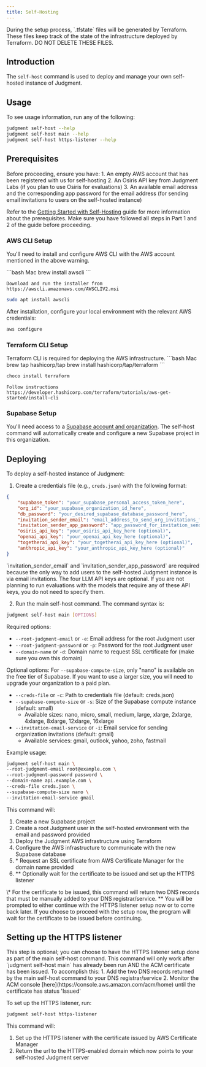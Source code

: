 ```yaml
---
title: Self-Hosting
---
```


<Warning>
During the setup process, `.tfstate` files will be generated by Terraform. These files keep track of the state of the infrastructure deployed by Terraform. DO NOT DELETE THESE FILES.
</Warning>

## Introduction

The `self-host` command is used to deploy and manage your own self-hosted instance of Judgment.

## Usage

To see usage information, run any of the following:
```bash
judgment self-host --help
judgment self-host main --help
judgment self-host https-listener --help
```

## Prerequisites

<Warning>
Before proceeding, ensure you have:
1. An empty AWS account that has been registered with us for self-hosting
2. An Osiris API key from Judgment Labs (if you plan to use Osiris for evaluations)
3. An available email address and the corresponding app password for the email address (for sending email invitations to users on the self-hosted instance)

Refer to the [Getting Started with Self-Hosting](/self_hosting/get_started) guide for more information about the prerequisites. Make sure you have followed all steps in Part 1 and 2 of the guide before proceeding.
</Warning>

### AWS CLI Setup

You'll need to install and configure AWS CLI with the AWS account mentioned in the above warning.

<CodeGroup>
```bash Mac
brew install awscli
```

```text Windows
Download and run the installer from https://awscli.amazonaws.com/AWSCLIV2.msi
```

```bash Linux
sudo apt install awscli
```
</CodeGroup>

After installation, configure your local environment with the relevant AWS credentials:
```bash
aws configure
```

### Terraform CLI Setup

<Note>
Terraform CLI is required for deploying the AWS infrastructure.
</Note>

<CodeGroup>
```bash Mac
brew tap hashicorp/tap
brew install hashicorp/tap/terraform
```

```bash Windows
choco install terraform
```

```text Linux
Follow instructions https://developer.hashicorp.com/terraform/tutorials/aws-get-started/install-cli
```
</CodeGroup>

### Supabase Setup

You'll need access to a [Supabase account and organization](https://supabase.com/dashboard/sign-in?returnTo=%2Fprojects). The self-host command will automatically create and configure a new Supabase project in this organization.

## Deploying

To deploy a self-hosted instance of Judgment:

1. Create a credentials file (e.g., `creds.json`) with the following format:
```json
{
    "supabase_token": "your_supabase_personal_access_token_here",
    "org_id": "your_supabase_organization_id_here",
    "db_password": "your_desired_supabase_database_password_here",
    "invitation_sender_email": "email_address_to_send_org_invitations_from",
    "invitation_sender_app_password": "app_password_for_invitation_sender_email",
    "osiris_api_key": "your_osiris_api_key_here (optional)",
    "openai_api_key": "your_openai_api_key_here (optional)",
    "togetherai_api_key": "your_togetherai_api_key_here (optional)",
    "anthropic_api_key": "your_anthropic_api_key_here (optional)"
}
```

<Note>
    `invitation_sender_email` and `invitation_sender_app_password` are required because the only way to add users to the self-hosted Judgment instance is via email invitations.
</Note>

<Tip>
The four LLM API keys are optional. If you are not planning to run evaluations with the models that require any of these API keys, you do not need to specify them.
</Tip>

2. Run the main self-host command. The command syntax is:
```bash
judgment self-host main [OPTIONS]
```

Required options:
- `--root-judgment-email` or `-e`: Email address for the root Judgment user
- `--root-judgment-password` or `-p`: Password for the root Judgment user
- `--domain-name` or `-d`: Domain name to request SSL certificate for (make sure you own this domain)

Optional options:
<Warning>
For `--supabase-compute-size`, only "nano" is available on the free tier of Supabase. If you want to use a larger size, you will need to upgrade your organization to a paid plan.
</Warning>
- `--creds-file` or `-c`: Path to credentials file (default: creds.json)
- `--supabase-compute-size` or `-s`: Size of the Supabase compute instance (default: small)
  - Available sizes: nano, micro, small, medium, large, xlarge, 2xlarge, 4xlarge, 8xlarge, 12xlarge, 16xlarge
- `--invitation-email-service` or `-i`: Email service for sending organization invitations (default: gmail)
  - Available services: gmail, outlook, yahoo, zoho, fastmail

Example usage:
```bash
judgment self-host main \
--root-judgment-email root@example.com \
--root-judgment-password password \
--domain-name api.example.com \
--creds-file creds.json \
--supabase-compute-size nano \
--invitation-email-service gmail
```


This command will:
1. Create a new Supabase project
2. Create a root Judgment user in the self-hosted environment with the email and password provided
3. Deploy the Judgment AWS infrastructure using Terraform
4. Configure the AWS infrastructure to communicate with the new Supabase database
5. \* Request an SSL certificate from AWS Certificate Manager for the domain name provided
6. ** Optionally wait for the certificate to be issued and set up the HTTPS listener

<Tip>
\* For the certificate to be issued, this command will return two DNS records that must be manually added to your DNS registrar/service.
</Tip>

<Tip>
** You will be prompted to either continue with the HTTPS listener setup now or to come back later. If you choose to proceed with the setup now, the program will wait for the certificate to be issued before continuing.
</Tip>

## Setting up the HTTPS listener

<Note>
This step is optional; you can choose to have the HTTPS listener setup done as part of the main self-host command.
</Note>

<Warning>
This command will only work after `judgment self-host main` has already been run AND the ACM certificate has been issued. To accomplish this:
1. Add the two DNS records returned by the main self-host command to your DNS registrar/service
2. Monitor the ACM console [here](https://console.aws.amazon.com/acm/home) until the certificate has status 'Issued'
</Warning>

To set up the HTTPS listener, run:
```bash
judgment self-host https-listener
```

This command will:
1. Set up the HTTPS listener with the certificate issued by AWS Certificate Manager
2. Return the url to the HTTPS-enabled domain which now points to your self-hosted Judgment server